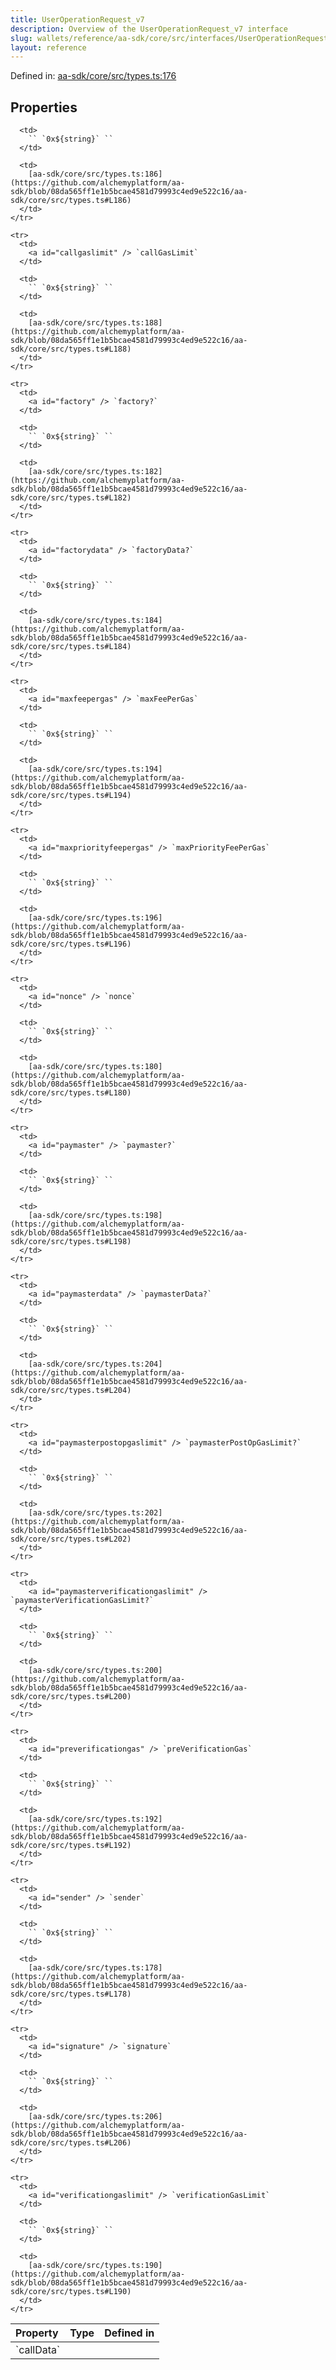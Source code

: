 ```yaml
---
title: UserOperationRequest_v7
description: Overview of the UserOperationRequest_v7 interface
slug: wallets/reference/aa-sdk/core/src/interfaces/UserOperationRequest_v7
layout: reference
---
```


Defined in: [aa-sdk/core/src/types.ts:176](https://github.com/alchemyplatform/aa-sdk/blob/08da565ff1e1b5bcae4581d79993c4ed9e522c16/aa-sdk/core/src/types.ts#L176)

## Properties

<table>
  <thead>
    <tr>
      <th align="left">Property</th>
      <th align="left">Type</th>
      <th align="left">Defined in</th>
    </tr>
  </thead>

  <tbody>
    <tr>
      <td>
        <a id="calldata" /> `callData`
      </td>

      <td>
        `` `0x${string}` ``
      </td>

      <td>
        [aa-sdk/core/src/types.ts:186](https://github.com/alchemyplatform/aa-sdk/blob/08da565ff1e1b5bcae4581d79993c4ed9e522c16/aa-sdk/core/src/types.ts#L186)
      </td>
    </tr>

    <tr>
      <td>
        <a id="callgaslimit" /> `callGasLimit`
      </td>

      <td>
        `` `0x${string}` ``
      </td>

      <td>
        [aa-sdk/core/src/types.ts:188](https://github.com/alchemyplatform/aa-sdk/blob/08da565ff1e1b5bcae4581d79993c4ed9e522c16/aa-sdk/core/src/types.ts#L188)
      </td>
    </tr>

    <tr>
      <td>
        <a id="factory" /> `factory?`
      </td>

      <td>
        `` `0x${string}` ``
      </td>

      <td>
        [aa-sdk/core/src/types.ts:182](https://github.com/alchemyplatform/aa-sdk/blob/08da565ff1e1b5bcae4581d79993c4ed9e522c16/aa-sdk/core/src/types.ts#L182)
      </td>
    </tr>

    <tr>
      <td>
        <a id="factorydata" /> `factoryData?`
      </td>

      <td>
        `` `0x${string}` ``
      </td>

      <td>
        [aa-sdk/core/src/types.ts:184](https://github.com/alchemyplatform/aa-sdk/blob/08da565ff1e1b5bcae4581d79993c4ed9e522c16/aa-sdk/core/src/types.ts#L184)
      </td>
    </tr>

    <tr>
      <td>
        <a id="maxfeepergas" /> `maxFeePerGas`
      </td>

      <td>
        `` `0x${string}` ``
      </td>

      <td>
        [aa-sdk/core/src/types.ts:194](https://github.com/alchemyplatform/aa-sdk/blob/08da565ff1e1b5bcae4581d79993c4ed9e522c16/aa-sdk/core/src/types.ts#L194)
      </td>
    </tr>

    <tr>
      <td>
        <a id="maxpriorityfeepergas" /> `maxPriorityFeePerGas`
      </td>

      <td>
        `` `0x${string}` ``
      </td>

      <td>
        [aa-sdk/core/src/types.ts:196](https://github.com/alchemyplatform/aa-sdk/blob/08da565ff1e1b5bcae4581d79993c4ed9e522c16/aa-sdk/core/src/types.ts#L196)
      </td>
    </tr>

    <tr>
      <td>
        <a id="nonce" /> `nonce`
      </td>

      <td>
        `` `0x${string}` ``
      </td>

      <td>
        [aa-sdk/core/src/types.ts:180](https://github.com/alchemyplatform/aa-sdk/blob/08da565ff1e1b5bcae4581d79993c4ed9e522c16/aa-sdk/core/src/types.ts#L180)
      </td>
    </tr>

    <tr>
      <td>
        <a id="paymaster" /> `paymaster?`
      </td>

      <td>
        `` `0x${string}` ``
      </td>

      <td>
        [aa-sdk/core/src/types.ts:198](https://github.com/alchemyplatform/aa-sdk/blob/08da565ff1e1b5bcae4581d79993c4ed9e522c16/aa-sdk/core/src/types.ts#L198)
      </td>
    </tr>

    <tr>
      <td>
        <a id="paymasterdata" /> `paymasterData?`
      </td>

      <td>
        `` `0x${string}` ``
      </td>

      <td>
        [aa-sdk/core/src/types.ts:204](https://github.com/alchemyplatform/aa-sdk/blob/08da565ff1e1b5bcae4581d79993c4ed9e522c16/aa-sdk/core/src/types.ts#L204)
      </td>
    </tr>

    <tr>
      <td>
        <a id="paymasterpostopgaslimit" /> `paymasterPostOpGasLimit?`
      </td>

      <td>
        `` `0x${string}` ``
      </td>

      <td>
        [aa-sdk/core/src/types.ts:202](https://github.com/alchemyplatform/aa-sdk/blob/08da565ff1e1b5bcae4581d79993c4ed9e522c16/aa-sdk/core/src/types.ts#L202)
      </td>
    </tr>

    <tr>
      <td>
        <a id="paymasterverificationgaslimit" /> `paymasterVerificationGasLimit?`
      </td>

      <td>
        `` `0x${string}` ``
      </td>

      <td>
        [aa-sdk/core/src/types.ts:200](https://github.com/alchemyplatform/aa-sdk/blob/08da565ff1e1b5bcae4581d79993c4ed9e522c16/aa-sdk/core/src/types.ts#L200)
      </td>
    </tr>

    <tr>
      <td>
        <a id="preverificationgas" /> `preVerificationGas`
      </td>

      <td>
        `` `0x${string}` ``
      </td>

      <td>
        [aa-sdk/core/src/types.ts:192](https://github.com/alchemyplatform/aa-sdk/blob/08da565ff1e1b5bcae4581d79993c4ed9e522c16/aa-sdk/core/src/types.ts#L192)
      </td>
    </tr>

    <tr>
      <td>
        <a id="sender" /> `sender`
      </td>

      <td>
        `` `0x${string}` ``
      </td>

      <td>
        [aa-sdk/core/src/types.ts:178](https://github.com/alchemyplatform/aa-sdk/blob/08da565ff1e1b5bcae4581d79993c4ed9e522c16/aa-sdk/core/src/types.ts#L178)
      </td>
    </tr>

    <tr>
      <td>
        <a id="signature" /> `signature`
      </td>

      <td>
        `` `0x${string}` ``
      </td>

      <td>
        [aa-sdk/core/src/types.ts:206](https://github.com/alchemyplatform/aa-sdk/blob/08da565ff1e1b5bcae4581d79993c4ed9e522c16/aa-sdk/core/src/types.ts#L206)
      </td>
    </tr>

    <tr>
      <td>
        <a id="verificationgaslimit" /> `verificationGasLimit`
      </td>

      <td>
        `` `0x${string}` ``
      </td>

      <td>
        [aa-sdk/core/src/types.ts:190](https://github.com/alchemyplatform/aa-sdk/blob/08da565ff1e1b5bcae4581d79993c4ed9e522c16/aa-sdk/core/src/types.ts#L190)
      </td>
    </tr>

  </tbody>
</table>
